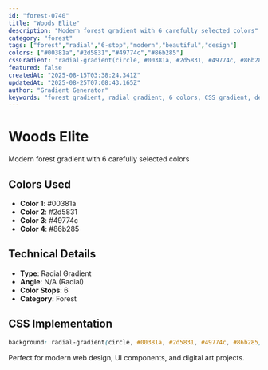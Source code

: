 ```yaml
---
id: "forest-0740"
title: "Woods Elite"
description: "Modern forest gradient with 6 carefully selected colors"
category: "forest"
tags: ["forest","radial","6-stop","modern","beautiful","design"]
colors: ["#00381a","#2d5831","#49774c","#86b285"]
cssGradient: "radial-gradient(circle, #00381a, #2d5831, #49774c, #86b285)"
featured: false
createdAt: "2025-08-15T03:38:24.341Z"
updatedAt: "2025-08-25T07:08:43.165Z"
author: "Gradient Generator"
keywords: "forest gradient, radial gradient, 6 colors, CSS gradient, design, #00381a, #2d5831, #49774c, #86b285"
---
```


# Woods Elite

Modern forest gradient with 6 carefully selected colors

## Colors Used
- **Color 1**: #00381a
- **Color 2**: #2d5831
- **Color 3**: #49774c
- **Color 4**: #86b285

## Technical Details
- **Type**: Radial Gradient
- **Angle**: N/A (Radial)
- **Color Stops**: 6
- **Category**: Forest

## CSS Implementation
```css
background: radial-gradient(circle, #00381a, #2d5831, #49774c, #86b285);
```

Perfect for modern web design, UI components, and digital art projects.
